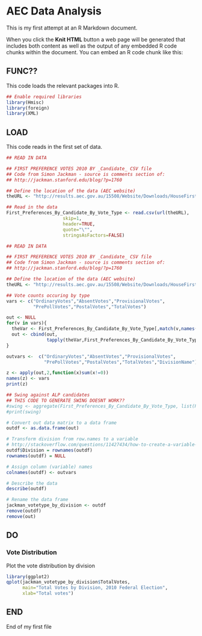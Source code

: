 AEC Data Analysis
========================================================

This is my first attempt at an R Markdown document. 

When you click the **Knit HTML** button a web page will be generated that includes both content as well as the output of any embedded R code chunks within the document. You can embed an R code chunk like this:

## FUNC??

This code loads the relevant packages into R.

```r
## Enable required libraries
library(Hmisc)
library(foreign)
library(XML)
```

## LOAD

This code reads in the first set of data.

```r
## READ IN DATA

## FIRST PREFERENCE VOTES 2010 BY _Candidate_ CSV file
## Code from Simon Jackman - source is comments section of:
## http://jackman.stanford.edu/blog/?p=1760 

## Define the location of the data (AEC website)
theURL <- "http://results.aec.gov.au/15508/Website/Downloads/HouseFirstPrefsByCandidateByVoteTypeDownload-15508.csv"

## Read in the data
First_Preferences_By_Candidate_By_Vote_Type <- read.csv(url(theURL),
                     skip=1,
                     header=TRUE,
                     quote="\"",
                     stringsAsFactors=FALSE)

## READ IN DATA

## FIRST PREFERENCE VOTES 2010 BY _Candidate_ CSV file
## Code from Simon Jackman - source is comments section of:
## http://jackman.stanford.edu/blog/?p=1760 

## Define the location of the data (AEC website)
theURL <- "http://results.aec.gov.au/15508/Website/Downloads/HouseFirstPrefsByCandidateByVoteTypeDownload-15508.csv"

## Vote counts occuring by type
vars <- c("OrdinaryVotes","AbsentVotes","ProvisionalVotes",
          "PrePollVotes","PostalVotes","TotalVotes")

out <- NULL
for(v in vars){
  theVar <- First_Preferences_By_Candidate_By_Vote_Type[,match(v,names(First_Preferences_By_Candidate_By_Vote_Type))]
  out <- cbind(out,
               tapply(theVar,First_Preferences_By_Candidate_By_Vote_Type$DivisionNm,sum,na.rm=TRUE))
}

outvars <-  c("OrdinaryVotes","AbsentVotes","ProvisionalVotes",
              "PrePollVotes","PostalVotes","TotalVotes","DivisionName")

z <- apply(out,2,function(x)sum(x!=0))
names(z) <- vars
print(z)

## Swing against ALP candidates 
## THIS CODE TO GENERATE SWING DOESNT WORK??
#swing <- aggregate(First_Preferences_By_Candidate_By_Vote_Type, list(Party = First_Preferences_By_Candidate_By_Vote_Type["PartyAb" = "ALP"]), mean)
#print(swing)

# Convert out data matrix to a data frame
outdf <- as.data.frame(out)

# Transform division from row.names to a variable 
# http://stackoverflow.com/questions/11427434/how-to-create-a-variable-of-rownames
outdf$Division = rownames(outdf)
rownames(outdf) = NULL

# Assign column (variable) names
colnames(outdf) <- outvars

# Describe the data
describe(outdf)

# Rename the data frame
jackman_votetype_by_division <- outdf
remove(outdf)
remove(out)

```

## DO

### Vote Distribution

Plot the vote distribution by division

```r
library(ggplot2)
qplot(jackman_votetype_by_division$TotalVotes,
      main="Total Votes by Division, 2010 Federal Election",
      xlab="Total votes")

```

## END

End of my first file

